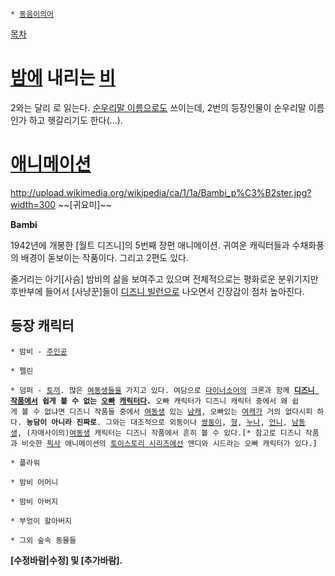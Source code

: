  * [[동음이의어]]

[[목차]]
= [[밤]]에 내리는 [[비]] =
2와는 달리 {{{[밤삐]}}}로 읽는다. [[순우리말 이름]]으로도 쓰이는데, 2번의 등장인물이 순우리말 이름인가 하고 헷갈리기도 한다(...).

= [[애니메이션]] =
http://upload.wikimedia.org/wikipedia/ca/1/1a/Bambi_p%C3%B2ster.jpg?width=300
~~[귀요미]~~

'''Bambi'''

1942년에 개봉한 [월트 디즈니]의 5번째 장편 애니메이션. 귀여운 캐릭터들과 수채화풍의 배경이 돋보이는 작품이다. 그리고 2편도 있다.

줄거리는 아기[사슴] 밤비의 삶을 보여주고 있으며 전체적으로는 평화로운 분위기지만 후반부에 들어서 [사냥꾼]들이 [[디즈니 빌런]]으로 나오면서 긴장감이 점차 높아진다.

== 등장 캐릭터 ==
 * 밤비 - [[주인공]]

 * 펠린

 * 덤퍼 - [[토끼]]. 많은 [[여동생]]들을 가지고 있다. 여담으로 [[다이너소어]]의 크론과 함께 '''[[디즈니 작품]]에서 쉽게 볼 수 없는 [[오빠]] [[캐릭터]]다.''' 오빠 캐릭터가 디즈니 캐릭터 중에서 왜 쉽게 볼 수 없냐면 디즈니 작품들 중에서 [[여동생]] 있는 [[남캐]], 오빠있는 [[여캐]]가 거의 없다시피 하다. '''농담이 아니라 진짜로'''. 그와는 대조적으로 외동이나 [[쌍둥이]], [[형]], [[누나]], [[언니]], [[남동생]], (자매사이의)[[여동생]] 캐릭터는 디즈니 작품에서 흔히 볼 수 있다.[* 참고로 디즈니 작품과 비슷한 [[픽사]] 애니메이션의 [[토이스토리 시리즈]]에선 앤디와 시드라는 오빠 캐릭터가 있다.]

 * 플라워

 * 밤비 어머니

 * 밤비 아버지

 * 부엉이 할아버지

 * 그외 숲속 동물들

'''[수정바람|수정] 및 [추가바람].'''
